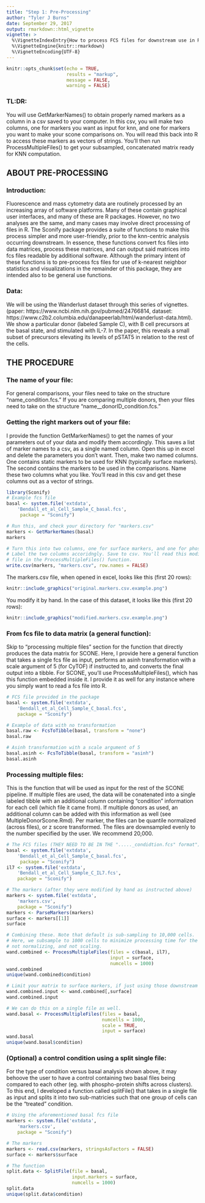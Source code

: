 ```yaml
---
title: "Step 1: Pre-Processing"
author: "Tyler J Burns"
date: September 29, 2017
output: rmarkdown::html_vignette
vignette: >
  %\VignetteIndexEntry{How to process FCS files for downstream use in R}
  %\VignetteEngine{knitr::rmarkdown}
  %\VignetteEncoding{UTF-8}
---
```


```r
knitr::opts_chunk$set(echo = TRUE, 
                      results = "markup", 
                      message = FALSE, 
                      warning = FALSE)
```

### TL:DR:  
You will use GetMarkerNames() to obtain properly named markers as a column in a 
csv saved to your computer. In this csv, you will make two columns, one for 
markers you want as input for knn, and one for markers you want to make your 
scone comparisons on. You will read this back into R to access these markers as 
vectors of strings. You'll then run ProcessMultipleFiles() to get your 
subsampled, concatenated matrix ready for KNN computation. 

## ABOUT PRE-PROCESSING 

### Introduction:  
Fluorescence and mass cytometry data are routinely processed by an increasing 
array of software platforms. Many of these contain graphical user interfaces, 
and many of these are R packages. However, no two analyses are the same, and 
many cases may involve direct processing of files in R. The Sconify package 
provides a suite of functions to make this process simpler and more 
user-friendly, prior to the knn-centric analysis occurring downstream. In 
essence, these functions convert fcs files into data matrices, process these 
matrices, and can output said matrices into fcs files readable by additional 
software. Although the primary intent of these functions is to pre-process fcs 
files for use of k-nearest neighbor statistics and visualizations in the 
remainder of this package, they are intended also to be general use functions. 

### Data:   
We will be using the Wanderlust dataset through this series of vignettes. 
(paper: https://www.ncbi.nlm.nih.gov/pubmed/24766814, dataset: 
https://www.c2b2.columbia.edu/danapeerlab/html/wanderlust-data.html). We show a 
particular donor (labeled Sample C), with B cell precursors at the basal state, 
and stimulated with IL-7. In the paper, this reveals a small subset of 
precursors elevating its levels of pSTAT5 in relation to the rest of the cells. 

## THE PROCEDURE

### The name of your file:   
For general comparisons, your files need to take on the structure 
"name_condition.fcs." If you are comparing multiple donors, then your files 
need to take on the structure "name__donorID_condition.fcs."

### Getting the right markers out of your file:  
I provide the function GetMarkerNames() to get the names of your parameters out 
of your data and modify them accordingly. This saves a list of marker names to 
a csv, as a single named column. Open this up in excel and delete the 
parameters you don't want. Then, make two named columns. One contains static 
markers to be used for KNN (typically surface markers). The second contains the 
markers to be used in the comparisons. Name these two columns what you like. 
You'll read in this csv and get these columns out as a vector of strings. 


```r
library(Sconify)
# Example fcs file
basal <- system.file('extdata',
    'Bendall_et_al_Cell_Sample_C_basal.fcs',
     package = "Sconify")

# Run this, and check your directory for "markers.csv"
markers <- GetMarkerNames(basal)
markers
```

```r
# Turn this into two columns, one for surface markers, and one for phosphos
# Label the two columns accoridngly. Save to csv. You'll read this modified
# file in the ProcessMultipleFiles() function.
write.csv(markers, "markers.csv", row.names = FALSE)
```



The markers.csv file, when opened in excel, looks like this (first 20 rows): 

```r
knitr::include_graphics("original.markers.csv.example.png")

```

You modify it by hand. In the case of this dataset, it looks like this (first 
20 rows):

```r
knitr::include_graphics("modified.markers.csv.example.png")

```


### From fcs file to data matrix (a general function):  
Skip to "processing multiple files" section for the function that directly 
produces the data matrix for SCONE. Here, I provide here a general function 
that takes a single fcs file as input, performs an asinh transformation with a 
scale argument of 5 (for CyTOF) if instructed to, and converts the final output 
into a tibble. For SCONE, you'll use ProcessMultipleFiles(), which has this 
function embedded inside it. I provide it as well for any instance where you 
simply want to read a fcs file into R. 


```r

# FCS file provided in the package
basal <- system.file('extdata',
    'Bendall_et_al_Cell_Sample_C_basal.fcs',
    package = "Sconify")

# Example of data with no transformation
basal.raw <- FcsToTibble(basal, transform = "none")
basal.raw

# Asinh transformation with a scale argument of 5
basal.asinh <- FcsToTibble(basal, transform = "asinh")
basal.asinh

```

### Processing multiple files:  
This is the function that will be used as input for the rest of the SCONE 
pipeline. If multiple files are used, the data will be conatenated into a 
single labeled tibble with an additional column containing "condition" 
information for each cell (which file it came from). If multiple donors as 
used, an additional column can be added with this information as well (see 
MultipleDonorScone.Rmd). Per marker, the files can be quantile normalized 
(across files), or z score transformed. The files are downsampled evenly to the 
number specified by the user. We recommend 20,000. 

```r
# The FCS files (THEY NEED TO BE IN THE "....._condidtion.fcs" format")
basal <- system.file('extdata',
    'Bendall_et_al_Cell_Sample_C_basal.fcs',
     package = "Sconify")
il7 <- system.file('extdata',
    'Bendall_et_al_Cell_Sample_C_IL7.fcs',
    package = "Sconify")

# The markers (after they were modified by hand as instructed above)
markers <- system.file('extdata',
    'markers.csv',
    package = "Sconify")
markers <- ParseMarkers(markers)
surface <- markers[[1]]
surface
```
```r
# Combining these. Note that default is sub-sampling to 10,000 cells.
# Here, we subsample to 1000 cells to minimize processing time for the vignettes.
# not normalizing, and not scaling.
wand.combined <- ProcessMultipleFiles(files = c(basal, il7), 
                                      input = surface, 
                                      numcells = 1000)
wand.combined
unique(wand.combined$condition)

# Limit your matrix to surface markers, if just using those downstream
wand.combined.input <- wand.combined[,surface]
wand.combined.input
```

```r
# We can do this on a single file as well. 
wand.basal <- ProcessMultipleFiles(files = basal, 
                                   numcells = 1000, 
                                   scale = TRUE, 
                                   input = surface)
wand.basal
unique(wand.basal$condition)

```

### (Optional) a control condition using a split single file:  
For the type of condition versus basal analysis shown above, it may behoove the 
user to have a control containing two basal files being compared to each other 
(eg. with phospho-protein shifts across clusters). To this end, I developed a 
function called splitFile() that takes in a single file as input and splits it 
into two sub-matricies such that one group of cells can be the "treated" 
condition. 

```r
# Using the aforementioned basal fcs file
markers <- system.file('extdata',
    'markers.csv',
    package = "Sconify")

# The markers
markers <- read.csv(markers, stringsAsFactors = FALSE)
surface <- markers$surface

# The function
split.data <- SplitFile(file = basal, 
                        input.markers = surface, 
                        numcells = 1000)
split.data
unique(split.data$condition)
```


